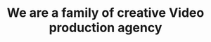 ---
title_img: 
  light: "/assets/imgs/shape/img-s-38.png"
  dark: "/assets/imgs/shape/img-s-38-light.png"
title: "We are a family of creative Video production agency"
description: "We deploy world-class Creative Design team on demand. that can design, build, ship and scale your vision in the most efficient way. We believe that the surest measure of success is when a client partners with us more than once. Over half our clients stay with us for longer than a single project."
shape:
  light: "/assets/imgs/shape/img-s-39.png"
  dark: "/assets/imgs/shape/img-s-39-light.png"
action_btn:
  enable: true
  label: "Learn more"
  link: "/about-bold"
video_src: "https://crowdytheme.com/assets/wp-content/uploads/2024/05/insurance-video.mp4"
---